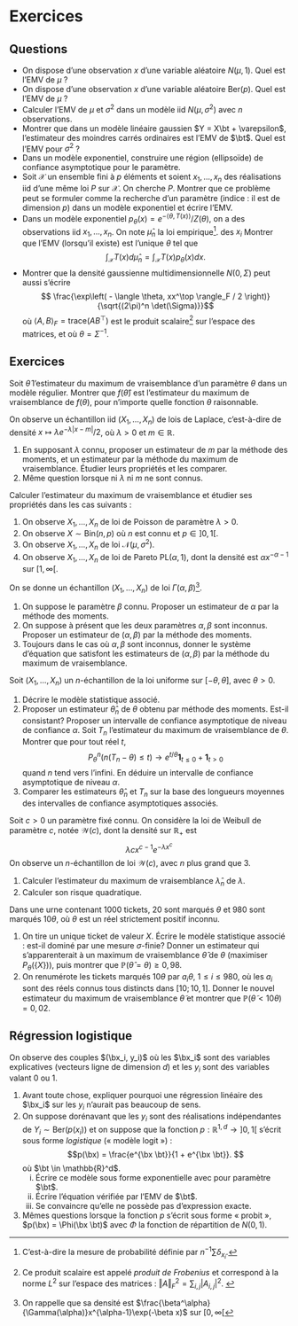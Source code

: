 # Exercices {.unnumbered}

## Questions {.unnumbered} 

- On dispose d'une observation $x$ d'une variable aléatoire $N(\mu, 1)$. Quel est l'EMV de $\mu$ ?
- On dispose d'une observation $x$ d'une variable aléatoire $\mathrm{Ber}(p)$. Quel est l'EMV de $\mu$ ?
- Calculer l'EMV de $\mu$ et $\sigma^2$ dans un modèle iid $N(\mu, \sigma^2)$ avec $n$ observations. 
- Montrer que dans un modèle linéaire gaussien $Y = X\bt + \varepsilon$, l'estimateur des moindres carrés ordinaires est l'EMV de $\bt$. Quel est l'EMV pour $\sigma^2$ ?
- Dans un modèle exponentiel, construire une région (ellipsoïde) de confiance asymptotique pour le paramètre. 
- Soit $\mathcal{X}$ un ensemble fini à $p$ éléments et soient $x_1, \dotsc, x_n$ des réalisations iid d'une même loi $P$ sur $\mathcal{X}$. On cherche $P$. Montrer que ce problème peut se formuler comme la recherche d'un paramètre (indice : il est de dimension $p$) dans un modèle exponentiel et écrire l'EMV. 
- Dans un modèle exponentiel $p_\theta(x) = e^{-\langle \theta, T(x)\rangle}/Z(\theta)$, on a des observations iid $x_1, \dotsc, x_n$. On note $\hat{\mu}_n$ la loi empirique^[C'est-à-dire la mesure de probabilité définie par $n^{-1}\sum \delta_{x_i}$.]. des $x_i$ Montrer que l'EMV (lorsqu'il existe) est l'unique $\theta$ tel que 
$$ \int_{\mathcal{X}} T(x)d\hat{\mu}_n =  \int_{\mathcal{X}} T(x)p_\theta(x)dx.$$
- Montrer que la densité gaussienne multidimensionnelle $N(0,\Sigma)$ peut aussi s'écrire 
$$ \frac{\exp\left( - \langle \theta, xx^\top \rangle_F / 2 \right)}{\sqrt{(2\pi)^n \det(\Sigma)}}$$
où $\langle A,B\rangle_F = \mathrm{trace}(AB^\top)$ est le produit scalaire^[Ce produit scalaire est appelé *produit de Frobenius* et correspond à la norme $L^2$ sur l'espace des matrices : $\Vert A \Vert_F^2 = \sum_{i,j}|A_{i,j}|^2$. ] sur l'espace des matrices, et où $\theta = \Sigma^{-1}$. 


## Exercices {.unnumbered}



:::{#exr-mlef}

Soit $\hat{\theta}$ l'estimateur du maximum de vraisemblance d'un paramètre $\theta$ dans un modèle régulier. Montrer que $f(\hat{\theta})$ est l'estimateur du maximum de vraisemblance de $f(\theta)$, pour n'importe quelle fonction $\theta$ raisonnable. 

:::

:::{#exr-laplace}

On observe un échantillon iid $(X_1, \dotsc, X_n)$ de lois de Laplace, c'est-à-dire de densité $x\mapsto \lambda e^{-\lambda|x-m|} / 2$, où $\lambda>0$ et $m\in \mathbb{R}$. 

1. En supposant $\lambda$ connu, proposer un estimateur de $m$ par la méthode des moments, et un estimateur par la méthode du maximum de vraisemblance.  Étudier leurs propriétés et les comparer. 
2. Même question lorsque ni $\lambda$ ni $m$ ne sont connus. 

:::

:::{#exr-exemv}

Calculer l'estimateur du maximum de vraisemblance et étudier ses propriétés dans les cas suivants : 
 
1. On observe $X_1, \dotsc, X_n$ de loi de Poisson de paramètre $\lambda>0$. 
2. On observe $X \sim \mathrm{Bin}(n,p)$ où $n$ est connu et $p\in ]0,1[$. 
3. On observe $X_1, \dotsc, X_n$ de loi $\mathscr{N}(\mu,\sigma^2)$. 
4. On observe $X_1, \dotsc, X_n$ de loi de Pareto $\mathrm{PL}(\alpha,1)$, dont la densité est $\alpha x^{-\alpha-1}$ sur $[1,\infty[$. 

:::

:::{#exr-gammaemv}

On se donne un échantillon $(X_1,\dots,X_n)$ de loi $\Gamma(\alpha, \beta)$^[On rappelle que sa densité est $\frac{\beta^\alpha}{\Gamma(\alpha)}x^{\alpha-1}\exp(-\beta x)$ sur $[0,\infty[$].

1. On suppose le paramètre $\beta$ connu. Proposer un estimateur de $\alpha$ par la méthode des moments.
2. On suppose à présent que les deux paramètres $\alpha, \beta$ sont inconnus. Proposer un estimateur de $(\alpha,\beta)$ par la méthode des moments.
3. Toujours dans le cas où $\alpha, \beta$ sont inconnus, donner le système d'équation que satisfont les estimateurs de $(\alpha, \beta)$ par la méthode du maximum de vraisemblance.

:::

:::{#exr-unifemv}

Soit $(X_1,\dots,X_n)$ un $n$-échantillon de la loi uniforme
sur $[-\theta,\theta]$, avec $\theta>0$. 

1. Décrire le modèle statistique associé.
2. Proposer un estimateur  $\hat \theta_n$ de $\theta$ obtenu par 
méthode des moments. Est-il consistant? Proposer un intervalle de confiance asymptotique de niveau de confiance $\alpha$.
\item Soit $T_n$ l'estimateur du maximum de vraisemblance de $\theta$. Montrer que pour tout réel $t$, 
$$P_\theta^n\left(n(T_n-\theta)\leq t\right)\to e^{t/\theta}
\mathbf{1}_{t\leq 0}+\mathbf{1}_{t> 0}$$
quand $n$ tend vers l'infini. En déduire un intervalle de confiance asymptotique de niveau $\alpha$.
3. Comparer les estimateurs $\hat \theta_n$ et $T_n$ sur la base des longueurs moyennes des intervalles de confiance asymptotiques associés.

:::

:::{#exr-weibullemv}

Soit $c>0$ un paramètre fixé connu. On considère la loi de Weibull de paramètre $c$, notée $\mathscr{W}(c)$, dont la densité sur $\mathbb{R}_+$ est
$$\lambda c x^{c-1}e^{-\lambda x^c}$$
On observe un $n$-échantillon de loi $\mathscr{W}(c)$, avec $n$ plus grand que 3.

1. Calculer l'estimateur du maximum  de vraisemblance  $\hat \lambda_n$ de $\lambda$.
2. Calculer son risque quadratique.


:::


:::{#exr-buse}

Dans une urne contenant 1000 tickets, 20 sont marqués $\theta$ et 980 sont marqués  $10\theta$, où $\theta$ est un réel strictement positif inconnu.

1. On tire un unique ticket de valeur $X$. Écrire le modèle statistique associé : est-il dominé par une mesure $\sigma$-finie?  Donner un estimateur qui s'apparenterait à un maximum de vraisemblance $\hat{\theta}$ de $\theta$ (maximiser $P_\theta(\{X\})$), puis montrer que $\mathbb{P}(\hat{\theta}=\theta)\geq 0,98.$
2.  On renumérote les tickets marqués $10\theta$ par $a_i \theta$, $1 \leq i \leq 980$, où les $a_i$ sont des réels connus tous distincts dans $[10;10,1]$. Donner le nouvel estimateur du maximum de vraisemblance $\tilde{\theta}$ et montrer que $\mathbb{P}(\tilde{\theta}<10 \theta)=0,02.$

:::



:::{#exr-logistique}

## Régression logistique

On observe des couples $(\bx_i, y_i)$ où les $\bx_i$ sont des variables explicatives (vecteurs ligne de dimension $d$) et les $y_i$ sont des variables valant 0 ou 1. 

1. Avant toute chose, expliquer pourquoi une régression linéaire des $\bx_i$ sur les $y_i$ n'aurait pas beaucoup de sens. 
2. On suppose dorénavant que les $y_i$ sont des réalisations indépendantes de $Y_i \sim \mathrm{Ber}(p(x_i))$ et on suppose que la fonction $p : \mathbb{R}^{1,d}\to]0,1[$ s'écrit sous forme *logistique* (« modèle logit ») : 
$$p(\bx) = \frac{e^{\bx \bt}}{1 + e^{\bx \bt}}. $$
où $\bt \in \mathbb{R}^d$. 
   i) Écrire ce modèle sous forme exponentielle avec pour paramètre $\bt$. 
    ii) Écrire l'équation vérifiée par l'EMV de $\bt$. 
    iii) Se convaincre qu'elle ne possède pas d'expression exacte. 
3. Mêmes questions lorsque la fonction $p$ s'écrit sous forme « probit », $p(\bx) = \Phi(\bx \bt)$ avec $\Phi$ la fonction de répartition de $N(0,1)$. 

:::